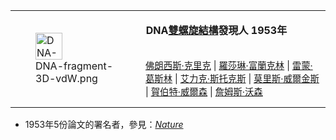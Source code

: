 {| style="background-color: #ffe4e1; border: 1px #AAAAAA solid; text-align:center; margin-left: auto; margin-right: auto; border-collapse: collapse; margin-top: 0.5em; margin-bottom: 0.5em"
|rowspan="2" style="padding: 0; margin:0"|[[File:DNA-fragment-3D-vdW.png|43px]]
|style="font-size: 100%"|'''DNA[[雙螺旋結構]]發現人 1953年'''
|-
|style="padding-top: 0; padding-bottom: 0; padding-left:0.5em; padding-right:0.5em; margin: 0; font-size: 90%"| [[佛朗西斯·克里克]] | [[羅莎琳·富蘭克林]] | [[雷蒙·葛斯林]] | [[艾力克·斯托克斯]]  | [[莫里斯·威爾金斯]] | [[賀伯特·威爾森]] | [[詹姆斯·杜威·沃森|詹姆斯·沃森]]
|}<noinclude>
[[Category:生物學導航模板|{{PAGENAME}}]]
*1953年5份論文的署名者，參見：''[http://www.nature.com/nature/dna50/archive.html Nature]''
</noinclude>